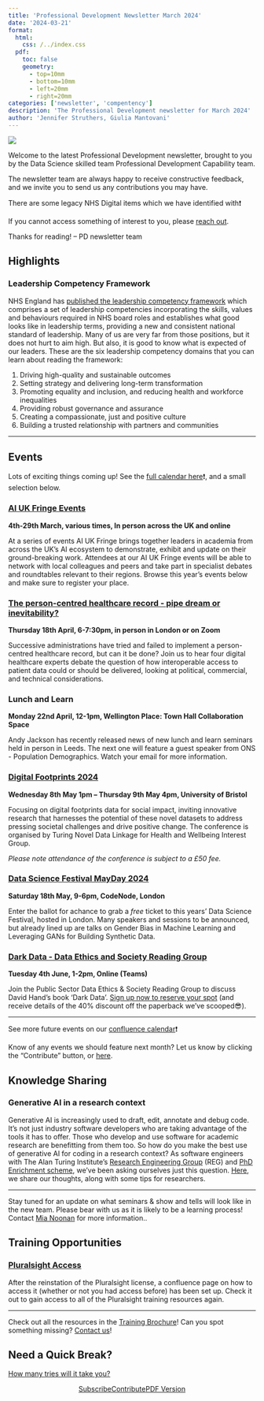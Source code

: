 ```yaml
---
title: 'Professional Development Newsletter March 2024'
date: '2024-03-21'
format:
  html:
    css: /../index.css
  pdf:
    toc: false
    geometry: 
      - top=10mm
      - bottom=10mm
      - left=20mm
      - right=20mm
categories: ['newsletter', 'compentency']
description: 'The Professional Development newsletter for March 2024'
author: 'Jennifer Struthers, Giulia Mantovani'
---
```


![](../../images/banner_march.png)

Welcome to the latest Professional Development newsletter, brought to you by the Data Science skilled team Professional Development Capability team. 

The newsletter team are always happy to receive constructive feedback, and we invite you to send us any contributions you may have. 

There are some legacy NHS Digital items which we have identified with❗

If you cannot access something of interest to you, please [reach out](https://github.com/NHSDigital/datascience-pd-newsletter/issues/new){target="_blank"}. 

Thanks for reading! – PD newsletter team 

<div class="section-heading">
# Highlights
</div>

### Leadership Competency Framework
NHS England has [published the leadership competency framework](https://www.england.nhs.uk/leaders/){target="_blank"} which comprises a set of leadership competencies incorporating the skills, values and behaviours required in NHS board roles and establishes what good looks like in leadership terms, providing a new and consistent national standard of leadership.
Many of us are very far from those positions, but it does not hurt to aim high. But also, it is good to know what is expected of our leaders.
These are the six leadership competency domains that you can learn about reading the framework:

1. Driving high-quality and sustainable outcomes
2. Setting strategy and delivering long-term transformation
3. Promoting equality and inclusion, and reducing health and workforce inequalities
4. Providing robust governance and assurance
5. Creating a compassionate, just and positive culture
6. Building a trusted relationship with partners and communities

___

<div class="section-heading">
# Events
</div>
Lots of exciting things coming up! See the [full calendar here](https://nhsd-confluence.digital.nhs.uk/display/DAT/calendars){target="_blank"}❗, and a small selection below.


### [AI UK Fringe Events](https://ai-uk.turing.ac.uk/fringe-events/){target="_blank"}
**4th-29th March, various times, In person across the UK and online**

At a series of events AI UK Fringe brings together leaders in academia from across the UK’s AI ecosystem to demonstrate, exhibit and update on their ground-breaking work. Attendees at our AI UK Fringe events will be able to network with local colleagues and peers and take part in specialist debates and roundtables relevant to their regions. Browse this year’s events below and make sure to register your place.


### [The person-centred healthcare record - pipe dream or inevitability?](https://www.tickettailor.com/events/publicdigital/1167958?mc_cid=c757cfd211&mc_eid=f15dd17114){target="_blank"}
**Thursday 18th April, 6-7:30pm, in person in London or on Zoom**

Successive administrations have tried and failed to implement a person-centred healthcare record, but can it be done? Join us to hear four digital healthcare experts debate the question of how interoperable access to patient data could or should be delivered, looking at political, commercial, and technical considerations. 


### Lunch and Learn
**Monday 22nd April, 12-1pm, Wellington Place: Town Hall Collaboration Space**

Andy Jackson has recently released news of new lunch and learn seminars held in person in Leeds. The next one will feature a guest speaker from ONS - Population Demographics. Watch your email for more information.

### [Digital Footprints 2024](https://digifootprints.co.uk/digital-footprints-2024/){target="_blank"}
**Wednesday 8th May 1pm – Thursday 9th May 4pm, University of Bristol**

Focusing on digital footprints data for social impact, inviting innovative research that harnesses the potential of these novel datasets to address pressing societal challenges and drive positive change. The conference is organised by Turing Novel Data Linkage for Health and Wellbeing Interest Group.

*Please note attendance of the conference is subject to a £50 fee.*

### [Data Science Festival MayDay 2024](https://datasciencefestival.com/event/mayday-2024/){target="_blank"}
**Saturday 18th May, 9-6pm, CodeNode, London**

Enter the ballot for achance to grab a *free* ticket to this years' Data Science Festival, hosted in London. Many speakers and sessions to be announced, but already lined up are talks on Gender Bias in Machine Learning and Leveraging GANs for Building Synthetic Data.

### [Dark Data - Data Ethics and Society Reading Group](https://www.tickettailor.com/events/dataethics/1193123/r/nhs){target="_blank"}
**Tuesday 4th June, 1-2pm, Online (Teams)**

Join the Public Sector Data Ethics & Society Reading Group to discuss David Hand's book 'Dark Data'. [Sign up now to reserve your spot](https://www.tickettailor.com/events/dataethics/1193123/r/nhs){target="_blank"} (and receive details of the 40% discount off the paperback we've scooped😎).

___

See more future events on our [confluence calendar](https://nhsd-confluence.digital.nhs.uk/display/DAT/Data+Science+Events){target="_blank"}❗

Know of any events we should feature next month? Let us know by clicking the "Contribute" button, or [here](https://github.com/NHSDigital/datascience-pd-newsletter/issues/new?assignees=&labels=&projects=&template=suggest-some-newsletter-content-.md&title=){target="_blank"}.

<div class="section-heading">
# Knowledge Sharing
</div>

### Generative AI in a research context
Generative AI is increasingly used to draft, edit, annotate and debug code. It’s not just industry software developers who are taking advantage of the tools it has to offer. Those who develop and use software for academic research are benefitting from them too. So how do you make the best use of generative AI for coding in a research context? As software engineers with The Alan Turing Institute’s [Research Engineering Group](https://www.turing.ac.uk/work-turing/research/research-engineering-group){target="_blank"} (REG) and [PhD Enrichment scheme](https://www.turing.ac.uk/work-turing/studentships/enrichment){target="_blank"}, we’ve been asking ourselves just this question. [Here](https://www.turing.ac.uk/blog/using-generative-ai-write-code-guide-researchers?utm_source=E%26E%20Newsletter&utm_medium=Button_link&utm_campaign=Turing-E%26E-Feb24-8){target="_blank"}, we share our thoughts, along with some tips for researchers.



___

Stay tuned for an update on what seminars & show and tells will look like in the new team. 
Please bear with us as it is likely to be a learning process! Contact [Mia Noonan](mailto:amelia.noonan1@nhs.net) for more information..

<div class="section-heading">
# Training Opportunities
</div>

### [Pluralsight Access](https://nhsd-confluence.digital.nhs.uk/display/DAT/Pluralsight+Access){target="_blank"}
After the reinstation of the Pluralsight license, a confluence page on how to access it (whether or not you had access before) has been set up. Check it out to gain access to all of the Pluralsight training resources again.

___

Check out all the resources in the [Training Brochure](https://nhsd-confluence.digital.nhs.uk/display/DAT/Training+Brochure){target="_blank"}! Can you spot something missing? [Contact us](mailto:datascience@nhs.net)!



<div class="section-heading">
# Need a Quick Break?
</div>

[How many tries will it take you?](https://mywordle.strivemath.com/?word=icuhw){target="_blank"}


<div style="text-align: center;">

[Subscribe](https://forms.office.com/e/JJsmgPmVVJ){.btn-action-primary .btn-action .btn .btn-success .btn-lg role="button"}[Contribute](https://github.com/NHSDigital/datascience-pd-newsletter/issues/new?assignees=&labels=&projects=&template=suggest-some-newsletter-content-.md&title=){.btn-action-primary .btn-action .btn .btn-info .btn-lg role="button" target="_blank"}[PDF Version](./newsletter.pdf){.btn-action-primary .btn-action .btn .btn-info .btn-lg role="button" target="_blank"}
</div>

